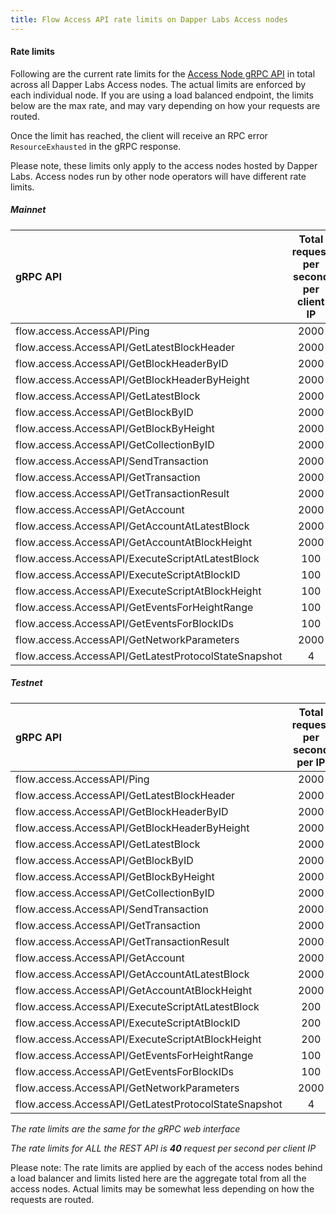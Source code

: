 ```yaml
---
title: Flow Access API rate limits on Dapper Labs Access nodes
---
```


#### Rate limits

Following are the current rate limits for the [Access Node gRPC API](/nodes/access-api) in total across all Dapper Labs Access nodes. The actual limits are enforced by each individual node. If you are using a load balanced endpoint, the limits below are the max rate, and may vary depending on how your requests are routed.

Once the limit has reached, the client will receive an RPC error `ResourceExhausted` in the gRPC response.

Please note, these limits only apply to the access nodes hosted by Dapper Labs. Access nodes run by other node operators will have different rate limits.

##### Mainnet

|                 gRPC API                             | Total request per second per client IP        |
|:-----------------------------------------------------|:---------------------------------------------:|
| flow.access.AccessAPI/Ping                           |                   2000                        |
| flow.access.AccessAPI/GetLatestBlockHeader           |                   2000                        |
| flow.access.AccessAPI/GetBlockHeaderByID             |                   2000                        |
| flow.access.AccessAPI/GetBlockHeaderByHeight         |                   2000                        |
| flow.access.AccessAPI/GetLatestBlock                 |                   2000                        |
| flow.access.AccessAPI/GetBlockByID                   |                   2000                        |
| flow.access.AccessAPI/GetBlockByHeight               |                   2000                        |
| flow.access.AccessAPI/GetCollectionByID              |                   2000                        |
| flow.access.AccessAPI/SendTransaction                |                   2000                        |
| flow.access.AccessAPI/GetTransaction                 |                   2000                        |
| flow.access.AccessAPI/GetTransactionResult           |                   2000                        |
| flow.access.AccessAPI/GetAccount                     |                   2000                        |
| flow.access.AccessAPI/GetAccountAtLatestBlock        |                   2000                        |
| flow.access.AccessAPI/GetAccountAtBlockHeight        |                   2000                        |
| flow.access.AccessAPI/ExecuteScriptAtLatestBlock     |                   100                         |
| flow.access.AccessAPI/ExecuteScriptAtBlockID         |                   100                         |
| flow.access.AccessAPI/ExecuteScriptAtBlockHeight     |                   100                         |
| flow.access.AccessAPI/GetEventsForHeightRange        |                   100                         |
| flow.access.AccessAPI/GetEventsForBlockIDs           |                   100                         |
| flow.access.AccessAPI/GetNetworkParameters           |                   2000                        |
| flow.access.AccessAPI/GetLatestProtocolStateSnapshot |                   4                           |


##### Testnet

|                 gRPC API                             | Total request per second per IP               |
|:-----------------------------------------------------|:---------------------------------------------:|
| flow.access.AccessAPI/Ping                           |                   2000                        |
| flow.access.AccessAPI/GetLatestBlockHeader           |                   2000                        |
| flow.access.AccessAPI/GetBlockHeaderByID             |                   2000                        |
| flow.access.AccessAPI/GetBlockHeaderByHeight         |                   2000                        |
| flow.access.AccessAPI/GetLatestBlock                 |                   2000                        |
| flow.access.AccessAPI/GetBlockByID                   |                   2000                        |
| flow.access.AccessAPI/GetBlockByHeight               |                   2000                        |
| flow.access.AccessAPI/GetCollectionByID              |                   2000                        |
| flow.access.AccessAPI/SendTransaction                |                   2000                        |
| flow.access.AccessAPI/GetTransaction                 |                   2000                        |
| flow.access.AccessAPI/GetTransactionResult           |                   2000                        |
| flow.access.AccessAPI/GetAccount                     |                   2000                        |
| flow.access.AccessAPI/GetAccountAtLatestBlock        |                   2000                        |
| flow.access.AccessAPI/GetAccountAtBlockHeight        |                   2000                        |
| flow.access.AccessAPI/ExecuteScriptAtLatestBlock     |                   200                         |
| flow.access.AccessAPI/ExecuteScriptAtBlockID         |                   200                         |
| flow.access.AccessAPI/ExecuteScriptAtBlockHeight     |                   200                         |
| flow.access.AccessAPI/GetEventsForHeightRange        |                   100                         |
| flow.access.AccessAPI/GetEventsForBlockIDs           |                   100                         |
| flow.access.AccessAPI/GetNetworkParameters           |                   2000                        |
| flow.access.AccessAPI/GetLatestProtocolStateSnapshot |                   4                          |

_The rate limits are the same for the gRPC web interface_

_The rate limits for ALL the REST API is **40** request per second per client IP_

Please note: The rate limits are applied by each of the access nodes behind a load balancer and limits listed here are the aggregate total from all the access nodes. Actual limits may be somewhat less depending on how the requests are routed.
